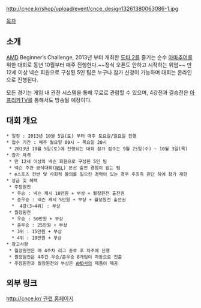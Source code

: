 http://cnce.kr/shop/upload/event/cnce_design13261380063086-1.jpg

[[목차]]
== 소개 == 
[[AMD]] Beginner’s Challenge, 2013년 부터 개최한 [[도타 2]]를 즐기는 순수 [[아마추어]]를 위한 대회로 동년 10월부터 매주 진행한다.~~정식 오픈도 안하고 시작하는 위엄~~ 만 12세 이상 넥슨 회원으로 구성된 5인 팀은 누구나 참가 신청이 가능하며 대회는 온라인으로 진행된다.

모든 경기는 게임 내 관전 시스템을 통해 무료로 관람할 수 있으며, 4강전과 결승전은 [[아프리카TV]]를 통해서도 방송될 예정이다.


== 대회 개요 ==
 * 일정 : 2013년 10월 5일(토) 부터 매주 토요일/일요일 진행
 * 접수 기간 : 매주 월요일 00시 ~ 목요일 20시
  * 2013년 10월 5일(토)에 진행되는 대회 참가 접수는 9월 25일(수) ~ 10월 3일(목)
 * 참가 자격
  * 만 12세 이상의 넥슨 회원으로 구성된 5인 팀
  * 넥슨 주관 공식대회([[NSL]]) 본선 출전 경험이 없는 팀
  * e스포츠 전반 및 사회적 물의를 일으킨 경력이 있는 경우 주최측 판단 하에 참가 제한
 * 상금 및 혜택
  * 주장원전
   * 우승 : 넥슨 캐시 10만원 + 부상 + 월장원전 출전권
   * 준우승 : 넥슨 캐시 5만원 + 부상 + 월장원전 출전권
   *  4강(3~4위) : 부상
  * 월장원전
   * 우승 : 50만원 + 부상
   * 준우승 : 25만원 + 부상
   * 3위 : 15만원 + 부상
   * 4위 : 10만원 + 부상
 * 참고사항
  * 월장원전은 매 4주차 리그 종료 후 차주에 진행
  * 월장원전은 4주간 우승/준우승 8개팀이 자동으로 진출
  * 주장원전과 월장원전의 부상은 [[AMD]]사의 제품이 제공

== 외부 링크 ==
[[http://cnce.kr/ 관련 홈페이지]]
